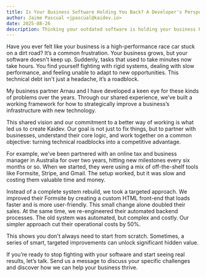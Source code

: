 ```yaml
---
title: Is Your Business Software Holding You Back? A Developer's Perspective on Unlocking Hidden Value
author: Jaime Pascual <jpascual@kaidev.io>
date: 2025-08-26
description: Thinking your outdated software is holding your business back? This post explores how Kaidev, an agency founded by two developers, partners with businesses to make strategic, iterative improvements to existing tech stacks. See a real-world case study where a simple front-end change doubled sales and back-end optimization cut costs by 50%.
---
```


Have you ever felt like your business is a high-performance race car stuck on a
dirt road? It’s a common frustration. Your business grows, but your software
doesn't keep up. Suddenly, tasks that used to take minutes now take hours. You
find yourself fighting with rigid systems, dealing with slow performance, and
feeling unable to adapt to new opportunities. This technical debt isn't just a
headache, it’s a roadblock.

My business partner Arnau and I have developed a keen eye for these kinds of
problems over the years. Through our shared experience, we’ve built a working
framework for how to strategically improve a business’s infrastructure with new
technology.

This shared vision and our commitment to a better way of working is what led us
to create Kaidev. Our goal is not just to fix things, but to partner with
businesses, understand their core logic, and work together on a common
objective: turning technical roadblocks into a competitive advantage.

For example, we’ve been partnered with an online tax and business manager in
Australia for over two years, hitting new milestones every six months or so.
When we started, they were using a mix of off-the-shelf tools like Formsite,
Stripe, and Gmail. The setup worked, but it was slow and costing them valuable
time and money.

Instead of a complete system rebuild, we took a targeted approach. We improved
their Formsite by creating a custom HTML front-end that loads faster and is more
user-friendly. This small change alone doubled their sales. At the same time, we
re-engineered their automated backend processes. The old system was automated,
but complex and costly. Our simpler approach cut their operational costs by 50%.

This shows you don't always need to start from scratch. Sometimes, a series of
smart, targeted improvements can unlock significant hidden value.

If you’re ready to stop fighting with your software and start seeing real
results, let’s talk. Send us a message to discuss your specific challenges and
discover how we can help your business thrive.

<BookAppointmentButton />
